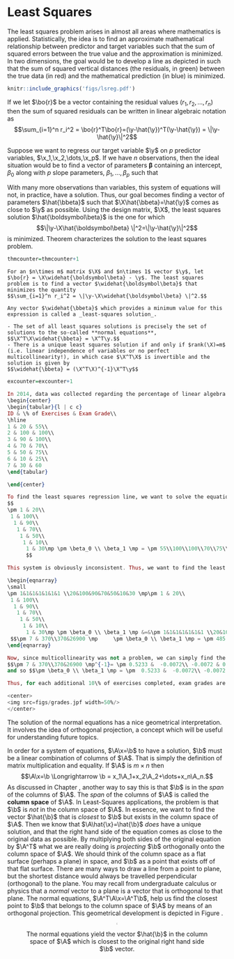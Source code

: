 # Least Squares {#leastsquares}

The least squares problem arises in almost all areas where mathematics is applied. Statistically, the idea is to find an approximate mathematical relationship between predictor and target variables such that the sum of squared errors between the true value and the approximation is minimized. In two dimensions, the goal would be to develop a line as depicted in \fref{lsreg} such that the sum of squared vertical distances (the residuals, in green) between the true data (in red) and the mathematical prediction (in blue)  is minimized.


```r
knitr::include_graphics('figs/lsreg.pdf')
```

If we let $\bo{r}$ be a vector containing the residual values $(r_1,r_2,\dots,r_n)$ then the sum of squared residuals can be written in linear algebraic notation as
$$\sum_{i=1}^n r_i^2 = \bo{r}^T\bo{r}=(\y-\hat{\y})^T(\y-\hat{\y}) = \|\y-\hat{\y}\|^2$$

 Suppose we want to regress our target variable $\y$ on $p$ predictor variables, $\x_1,\x_2,\dots,\x_p$. If we have $n$ observations, then the ideal situation would be to find a vector of parameters $\boldsymbol\beta$ containing an intercept, $\beta_0$ along with $p$ slope parameters, $\beta_1,\dots,\beta_p$ such that
\begin{equation}
\underbrace{\bordermatrix{1&\x_1 & \x_2 & \dots & \x_p}{obs_1\\obs_2\\ \vdots \\ obs_n}{\left(\begin{matrix}
					  1 &  x_{11} & x_{12} & \dots & x_{1p}\\
					 1 & x_{21} & x_{22} & \dots & x_{2p}\\
					  \vdots & \vdots & \vdots & \vdots &\vdots\\
					 1 & x_{n1} & x_{n2} & \dots & x_{np} \end{matrix}\right) }}_{\LARGE\mathbf{X}}
					  \underbrace{\left(\begin{matrix} \beta_0\\ \beta_1\\  \vdots \\ \beta_p \end{matrix}\right)}_{\LARGE $\boldsymbol\beta$} 
					  =  \underbrace{\pm y_0\\ y_1 \\ \vdots \\ y_n \mp}_{\LARGE $\y$} 
\end{equation}					  

With many more observations than variables, this system of equations will not, in practice, have a solution. Thus, our goal becomes finding a vector of parameters $\hat{\bbeta}$ such that $\X\hat{\bbeta}=\hat{\y}$ comes as close to $\y$ as possible.
Using the design matrix, $\X$, the least squares solution $\hat{\boldsymbol\beta}$ is the one for which
$$\|\y-\X\hat{\boldsymbol\beta} \|^2=\|\y-\hat{\y}\|^2$$ is minimized. Theorem \ref{thm:leastsquares} characterizes the solution to the least squares problem.


```r
thmcounter=thmcounter+1
```
```thm
For an $n\times m$ matrix $\X$ and $n\times 1$ vector $\y$, let $\bo{r} = \X\widehat{\boldsymbol\beta} - \y$. The least squares problem is to find a vector $\widehat{\boldsymbol\beta}$ that minimizes the quantity
$$\sum_{i=1}^n r_i^2 = \|\y-\X\widehat{\boldsymbol\beta} \|^2.$$

Any vector $\widehat{\bbeta}$ which provides a minimum value for this expression is called a _least-squares solution_.

- The set of all least squares solutions is precisely the set of solutions to the so-called **normal equations**, $$\X^T\X\widehat{\bbeta} = \X^T\y.$$
- There is a unique least squares solution if and only if $rank(\X)=m$ (i.e. linear independence of variables or no perfect multicollinearity!), in which case $\X^T\X$ is invertible and the solution is given by
$$\widehat{\bbeta} = (\X^T\X)^{-1}\X^T\y$$

```


```r
excounter=excounter+1
```
```ex
In 2014, data was collected regarding the percentage of linear algebra exercises done by students and the grade they received on their examination. Based on this data, what is the expected effect of completing an additional 10\% of the exercises on a students exam grade?\\
\begin{center}
\begin{tabular}{l | c c}
ID & \% of Exercises & Exam Grade\\
\hline 
1 & 20 & 55\\
2 & 100 & 100\\
3 & 90 & 100\\
4 & 70 & 70\\
5 & 50 & 75\\
6 & 10 & 25\\
7 & 30 & 60
\end{tabular}	

\end{center}

To find the least squares regression line, we want to solve the equation $\X\bbeta = \y$:
$$
\pm 1 & 20\\
 1 & 100\\
  1 & 90\\
   1 & 70\\
    1 & 50\\
     1 & 10\\
      1 & 30\mp \pm \beta_0 \\ \beta_1 \mp = \pm 55\\100\\100\\70\\75\\25\\60 \mp
      $$

This system is obviously inconsistent. Thus, we want to find the least squares solution $\hat{\bbeta}$ by solving $\X^T\X\hat{\bbeta}=\X^T\y$:

\begin{eqnarray}
\small
\pm 1&1&1&1&1&1&1 \\20&100&90&70&50&10&30 \mp\pm 1 & 20\\
 1 & 100\\
  1 & 90\\
   1 & 70\\
    1 & 50\\
     1 & 10\\
      1 & 30\mp \pm \beta_0 \\ \beta_1 \mp &=&\pm 1&1&1&1&1&1&1 \\20&100&90&70&50&10&30 \mp \pm 55\\100\\100\\70\\75\\25\\60 \mp \cr
 $$\pm 7 & 370\\370&26900 \mp     \pm \beta_0 \\ \beta_1 \mp = \pm 485 \\ 30800\mp$$
\end{eqnarray}

Now, since multicollinearity was not a problem, we can simply find the inverse of $\X^T\X$ and multiply it on both sides of the equation:
$$\pm 7 & 370\\370&26900 \mp^{-1}= \pm 0.5233 &  -0.0072\\ -0.0072 & 0.0001 \mp$$
and so $$\pm \beta_0 \\ \beta_1 \mp = \pm  0.5233 &  -0.0072\\ -0.0072 & 0.0001 \mp \pm  485 \\ 30800\mp = \pm 32.1109 \\0.7033\mp$$ 

Thus, for each additional 10\% of exercises completed, exam grades are expected to increase by about 7 points. The data along with the regression line $$grade=32.1109+0.7033percent\_exercises$$ is shown below.

<center>
<img src=figs/grades.jpf width=50%/>
</center>
```  
		 
 \paragraph*{Why the normal equations?}
 The solution of the normal equations has a nice geometrical interpretation.  It involves the idea of orthogonal projection, a concept which will be useful for understanding future topics.
 
 In order for a system of equations, $\A\x=\b$ to have a solution, $\b$ must be a linear combination of columns of $\A$. That is simply the definition of matrix multiplication and equality. If $\A$ is $m\times n$ then
 $$\A\x=\b \Longrightarrow \b = x_1\A_1+x_2\A_2+\dots+x_n\A_n.$$
 As discussed in Chapter \ref{linind}, another way to say this is that $\b$ is in the $span$ of the columns of $\A$. The $span$ of the columns of $\A$ is called the **column space** of $\A$. In Least-Squares applications, the problem is that $\b$ is _not_ in the column space of $\A$. In essence, we want to find the vector $\hat{\b}$ that is _closest_ to $\b$ but exists in the column space of $\A$. Then we know that $\A\hat{\x}=\hat{\b}$ _does_ have a unique solution, and that the right hand side of the equation comes as close to the original data as possible. By multiplying both sides of the original equation by $\A^T$ what we are really doing is _projecting_ $\b$ orthogonally onto the column space of $\A$. We should think of the column space as a flat surface (perhaps a plane) in space, and $\b$ as a point that exists off of that flat surface. There are many ways to draw a line from a point to plane, but the shortest distance would always be travelled perpendicular (orthogonal) to the plane. You may recall from undergraduate calculus or physics that a _normal_ vector to a plane is a vector that is orthogonal to that plane. The normal equations, $\A^T\A\x=\A^T\b$, help us find the closest point to $\b$ that belongs to the column space of $\A$ by means of an orthogonal projection. This geometrical development is depicted in Figure \ref{lsproj}.

<figure id='lsproj'>
<center>
<img src=figs/lsproj.pdf width=0.43%/>
<figcaption> The normal equations yield the vector $\hat{\b}$ in the column space of $\A$ which is closest to the original right hand side $\b$ vector. </figcaption>
</center>
</figure>
